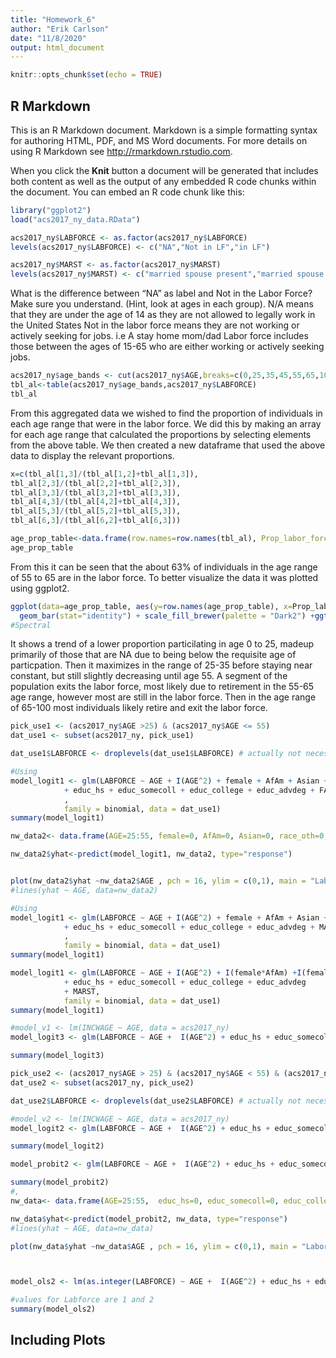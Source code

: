 ---
title: "Homework_6"
author: "Erik Carlson"
date: "11/8/2020"
output: html_document
---

```{r setup, include=FALSE}
knitr::opts_chunk$set(echo = TRUE)
```

## R Markdown

This is an R Markdown document. Markdown is a simple formatting syntax for authoring HTML, PDF, and MS Word documents. For more details on using R Markdown see <http://rmarkdown.rstudio.com>.

When you click the **Knit** button a document will be generated that includes both content as well as the output of any embedded R code chunks within the document. You can embed an R code chunk like this:


```{r, message=FALSE,echo=FALSE}
library("ggplot2")
load("acs2017_ny_data.RData")
```



```{r}
acs2017_ny$LABFORCE <- as.factor(acs2017_ny$LABFORCE)
levels(acs2017_ny$LABFORCE) <- c("NA","Not in LF","in LF")

acs2017_ny$MARST <- as.factor(acs2017_ny$MARST)
levels(acs2017_ny$MARST) <- c("married spouse present","married spouse absent","separated","divorced","widowed","never married")

```

What is the difference between "NA" as label and Not in the Labor Force? Make sure you understand. (Hint, look at ages in each group).
N/A means that they are under the age of 14 as they are not allowed to legally work in the United States 
Not in the labor force means they are not working or actively seeking for jobs. i.e A stay home mom/dad 
Labor force includes those between the ages of 15-65  who are either working or actively seeking jobs.


```{r}
acs2017_ny$age_bands <- cut(acs2017_ny$AGE,breaks=c(0,25,35,45,55,65,100))
tbl_al<-table(acs2017_ny$age_bands,acs2017_ny$LABFORCE)
tbl_al
```
From this aggregated data we wished to find the proportion of individuals in each age range that were in the labor force.
We did this by making an array for each age range that calculated the proportions by selecting elements from the above table.
We then created a new dataframe that used the above data to display the relevant proportions. 


```{r}

x=c(tbl_al[1,3]/(tbl_al[1,2]+tbl_al[1,3]),
tbl_al[2,3]/(tbl_al[2,2]+tbl_al[2,3]),
tbl_al[3,3]/(tbl_al[3,2]+tbl_al[3,3]),
tbl_al[4,3]/(tbl_al[4,2]+tbl_al[4,3]),
tbl_al[5,3]/(tbl_al[5,2]+tbl_al[5,3]),
tbl_al[6,3]/(tbl_al[6,2]+tbl_al[6,3]))

age_prop_table<-data.frame(row.names=row.names(tbl_al), Prop_labor_force=x)
age_prop_table
```

From this it can be seen that the about 63% of individuals in the age range of 55 to 65 are in the labor force. To better visualize the data it was plotted using ggplot2.

```{r}
ggplot(data=age_prop_table, aes(y=row.names(age_prop_table), x=Prop_labor_force, fill=row.names(age_prop_table))) + 
  geom_bar(stat="identity") + scale_fill_brewer(palette = "Dark2") +ggtitle("Proportion in Labor Force by Age Range") + theme(legend.position = "none") + labs( x="Age Range", y="Proportion in Labor Force")
#Spectral
```

It shows a trend of a lower proportion particilating in age 0 to 25, madeup primarily of those that are NA due to being below the requisite age of particpation.  Then it maximizes in the range of 25-35 before staying near constant, but still slightly decreasing until age 55.  A segment of the population exits the labor force, most likely due to retirement in the 55-65 age range, however most are still in the labor force.  Then in the age range of 65-100 most individuals likely retire and exit the labor force.


```{r}
pick_use1 <- (acs2017_ny$AGE >25) & (acs2017_ny$AGE <= 55)
dat_use1 <- subset(acs2017_ny, pick_use1)

dat_use1$LABFORCE <- droplevels(dat_use1$LABFORCE) # actually not necessary since logit is smart enough to drop unused levels, but helps my personal sense of order

```

```{r}
#Using
model_logit1 <- glm(LABFORCE ~ AGE + I(AGE^2) + female + AfAm + Asian + race_oth + Hispanic 
            + educ_hs + educ_somecoll + educ_college + educ_advdeg + FAMSIZE 
            ,
            family = binomial, data = dat_use1)
summary(model_logit1)

nw_data2<- data.frame(AGE=25:55, female=0, AfAm=0, Asian=0, race_oth=0, Hispanic=0, educ_hs=0, educ_somecoll=0, educ_college=0, educ_advdeg=0,FAMSIZE=2)

nw_data2$yhat<-predict(model_logit1, nw_data2, type="response")


plot(nw_data2$yhat ~nw_data2$AGE , pch = 16, ylim = c(0,1), main = "Labor Force Participation", xlab = "Age", ylab = "Labor Force Status", col = "blue")
#lines(yhat ~ AGE, data=nw_data2)

```
```{r}
#Using
model_logit1 <- glm(LABFORCE ~ AGE + I(AGE^2) + female + AfAm + Asian + race_oth + Hispanic 
            + educ_hs + educ_somecoll + educ_college + educ_advdeg + MARST + FOODSTMP + I(AGE*FOODSTMP) + I(AfAm*FOODSTMP) + I(Asian*FOODSTMP) + I(Hispanic*FOODSTMP)
            ,
            family = binomial, data = dat_use1)
summary(model_logit1)

```



```{r}
model_logit1 <- glm(LABFORCE ~ AGE + I(AGE^2) + I(female*AfAm) +I(female*Asian) + I(female*race_oth) + I(female*Hispanic) + female + AfAm + Asian + race_oth + Hispanic 
            + educ_hs + educ_somecoll + educ_college + educ_advdeg 
            + MARST,
            family = binomial, data = dat_use1)
summary(model_logit1)

```
```{r}
#model_v1 <- lm(INCWAGE ~ AGE, data = acs2017_ny)
model_logit3 <- glm(LABFORCE ~ AGE +  I(AGE^2) + educ_hs + educ_somecoll + educ_college + educ_advdeg + NCHILD + FOODSTMP + I(NCHILD*FOODSTMP) + I(AfAm*FOODSTMP) + I(HISPAN*FOODSTMP) + I(below_povertyline*FOODSTMP) + I(below_150poverty*FOODSTMP) + I(below_200poverty*FOODSTMP), family = binomial, data = dat_use1)

summary(model_logit3)
```

```{r}
pick_use2 <- (acs2017_ny$AGE > 25) & (acs2017_ny$AGE < 55) & (acs2017_ny$has_AnyHealthIns == 1)
dat_use2 <- subset(acs2017_ny, pick_use2)

dat_use2$LABFORCE <- droplevels(dat_use2$LABFORCE) # actually not necessary since logit is smart enough to drop unused levels, but helps my personal sense of order

#model_v2 <- lm(INCWAGE ~ AGE, data = acs2017_ny)
model_logit2 <- glm(LABFORCE ~ AGE +  I(AGE^2) + educ_hs + educ_somecoll + educ_college + educ_advdeg + FOODSTMP + AfAm + HISPAN + I(AfAm*FOODSTMP) + I(HISPAN*FOODSTMP) + I(below_povertyline*FOODSTMP) + I(below_150poverty*FOODSTMP) + I(below_200poverty*FOODSTMP), family = binomial, data = dat_use2)

summary(model_logit2)

```
```{r}
model_probit2 <- glm(LABFORCE ~ AGE +  I(AGE^2) + educ_hs + educ_somecoll + educ_college + educ_advdeg + FOODSTMP + I(AfAm*FOODSTMP) + I(HISPAN*FOODSTMP) + I(below_povertyline*FOODSTMP) + I(below_150poverty*FOODSTMP) + I(below_200poverty*FOODSTMP), family = binomial (link= 'probit'), data = dat_use2)

summary(model_probit2)
#, 
nw_data<- data.frame(AGE=25:55,  educ_hs=0, educ_somecoll=0, educ_college=0, educ_advdeg=0 , FOODSTMP=1, AfAm=0 , HISPAN=1, below_povertyline=0,below_150poverty=0, below_200poverty=0)

nw_data$yhat<-predict(model_probit2, nw_data, type="response")
#lines(yhat ~ AGE, data=nw_data)

plot(nw_data$yhat ~nw_data$AGE , pch = 16, ylim = c(0,1), main = "Labor Force Participation", xlab = "Age", ylab = "Labor Force Status", col = "blue")




```

```{r}
model_ols2 <- lm(as.integer(LABFORCE) ~ AGE +  I(AGE^2) + educ_hs + educ_somecoll + educ_college + educ_advdeg + FOODSTMP + I(AfAm*FOODSTMP) + I(HISPAN*FOODSTMP) + I(below_povertyline*FOODSTMP) + I(below_150poverty*FOODSTMP) + I(below_200poverty*FOODSTMP), data = dat_use2)

#values for Labforce are 1 and 2
summary(model_ols2)

```


## Including Plots
